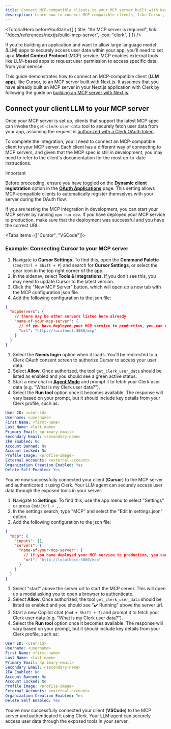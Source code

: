```yaml
---
title: Connect MCP-compatible clients to your MCP server built with Next.js
description: Learn how to connect MCP-compatible clients, like Cursor, to your MCP server built with Next.js
---
```


<TutorialHero
  beforeYouStart={[
    {
      title: "An MCP server is required",
      link: "/docs/references/nextjs/build-mcp-server",
      icon: "clerk",
    }
  ]}
/>

If you're building an application and want to allow large language model (LLM) apps to securely access user data within your app, you'll need to set up a **Model Context Protocol** (MCP) service. MCP enables external tools like LLM-based apps to request user permission to access specific data from your service.

<Include src="_partials/mcp-explanation" />

This guide demonstrates how to connect an MCP-compatible client (**LLM app**), like Cursor, to an MCP server built with Next.js. It assumes that you have already built an MCP server in your Next.js application with Clerk by following the guide on [building an MCP server with Next.js](/docs/references/nextjs/build-mcp-server).

## Connect your client LLM to your MCP server

Once your MCP server is set up, clients that support the latest MCP spec can invoke the `get-clerk-user-data` tool to securely fetch user data from your app, assuming the request is [authorized with a Clerk OAuth token](/docs/oauth/verify-oauth-tokens).

To complete the integration, you'll need to connect an MCP-compatible client to your MCP server. Each client has a different way of connecting to MCP servers, and given that the MCP spec is still in development, you may need to refer to the client's documentation for the most up-to-date instructions.

> [!IMPORTANT]
> Before proceeding, ensure you have toggled on the **Dynamic client registration** option in the [**OAuth Applications**](https://dashboard.clerk.com/last-active?path=user-authentication/oauth-applications) page.
> This setting allows MCP-compatible clients to automatically register themselves with your server during the OAuth flow.

If you are testing the MCP integration in development, you can start your MCP server by running `npm run dev`. If you have deployed your MCP service to production, make sure that the deployment was successful and you have the correct URL.

<Tabs items={["Cursor", "VSCode"]}>
  <TabItem value="Cursor">

### Example: Connecting Cursor to your MCP server

1. Navigate to **Cursor Settings**. To find this, open the **Command Palette** (`Cmd/Ctrl + Shift + P`) and search for **Cursor Settings**, or select the gear icon in the top right corner of the app.
1. In the sidenav, select **Tools & Integrations**. If you don't see this, you may need to update Cursor to the latest version.
1. Click the "New MCP Server" button, which will open up a new tab with the MCP configuration json file.
1. Add the following configuration to the json file:

```json
{
  "mcpServers": {
    // there may be other servers listed here already
    "name-of-your-mcp-server": {
      // if you have deployed your MCP service to production, you can use the production URL here instead
      "url": "http://localhost:3000/mcp"
    }
  }
}
```
1. Select the **Needs login** option when it loads. You'll be redirected to a Clerk OAuth consent screen to authorize Cursor to access your user data.
1. Select **Allow**. Once authorized, the tool `get_clerk_user_data` should be listed as enabled and you should see a green active status.
1. Start a new chat in [**Agent Mode**](https://docs.cursor.com/chat/agent) and prompt it to fetch your Clerk user data (e.g. "What is my Clerk user data?").
1. Select the **Run tool** option once it becomes available. The response will vary based on your prompt, but it should include key details from your Clerk profile, such as:

```yaml
User ID: <user-id>
Username: <username>
First Name: <first-name>
Last Name: <last-name>
Primary Email: <primary-email>
Secondary Email: <secondary-name>
2FA Enabled: No
Account Banned: No
Account Locked: No
Profile Image: <profile-image>
External Accounts: <external-account>
Organization Creation Enabled: Yes
Delete Self Enabled: Yes
```

You've now successfully connected your client (**Cursor**) to the MCP server and authenticated it using Clerk. Your LLM agent can securely access user data through the exposed tools in your server.

  </TabItem>
  <TabItem value="VSCode">

1. Navigate to **Settings**. To find this, use the app menu to select "Settings" or press `Cmd/Ctrl + ,`.
1. In the settings search, type "MCP" and select the "Edit in settings.json" option.
1. Add the following configuration to the json file:

```json
{
  "mcp": {
    "inputs": [],
    "servers": {
      "name-of-your-mcp-server": {
        // if you have deployed your MCP service to production, you can use the production URL here instead
        "url": "http://localhost:3000/mcp"
      }
    }
  }
}
```
1. Select "start" above the server url to start the MCP server. This will open up a modal asking you to open a browser to authenticate.
1. Select **Allow**. Once authorized, the tool `get_clerk_user_data` should be listed as enabled and you should see "✔️ Running" above the server url.
1. Start a new Copilot chat (`Cmd + Shift + I`) and prompt it to fetch your Clerk user data (e.g. "What is my Clerk user data?").
1. Select the **Run tool** option once it becomes available. The response will vary based on your prompt, but it should include key details from your Clerk profile, such as:

```yaml
User ID: <user-id>
Username: <username>
First Name: <first-name>
Last Name: <last-name>
Primary Email: <primary-email>
Secondary Email: <secondary-name>
2FA Enabled: No
Account Banned: No
Account Locked: No
Profile Image: <profile-image>
External Accounts: <external-account>
Organization Creation Enabled: Yes
Delete Self Enabled: Yes
```

You've now successfully connected your client (**VSCode**) to the MCP server and authenticated it using Clerk. Your LLM agent can securely access user data through the exposed tools in your server.
  </TabItem>
</Tabs>